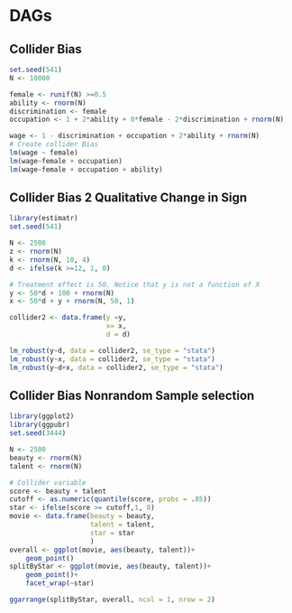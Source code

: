 # DAGs

## Collider Bias 

```r
set.seed(541)
N <- 10000 

female <- runif(N) >=0.5
ability <- rnorm(N)
discrimination <- female 
occupation <- 1 + 2*ability + 0*female - 2*discrimination + rnorm(N)

wage <- 1 - discrimination + occupation + 2*ability + rnorm(N)
# Create collider Bias 
lm(wage ~ female)
lm(wage~female + occupation)
lm(wage~female + occupation + ability)
```

## Collider Bias 2 Qualitative Change in Sign 

```r
library(estimatr) 
set.seed(541)

N <- 2500
z <- rnorm(N)
k <- rnorm(N, 10, 4)
d <- ifelse(k >=12, 1, 0)

# Treatment effect is 50. Notice that y is not a function of X 
y <- 50*d + 100 + rnorm(N)
x <- 50*d + y + rnorm(N, 50, 1)

collider2 <- data.frame(y =y, 
                        x= x,
                        d = d)

lm_robust(y~d, data = collider2, se_type = "stata")
lm_robust(y~x, data = collider2, se_type = "stata")
lm_robust(y~d+x, data = collider2, se_type = "stata")
```

## Collider Bias Nonrandom Sample selection 
```r
library(ggplot2)
library(ggpubr)
set.seed(3444)

N <- 2500
beauty <- rnorm(N)
talent <- rnorm(N)

# Collider variable 
score <- beauty + talent 
cutoff <- as.numeric(quantile(score, probs = .85))
star <- ifelse(score >= cutoff,1, 0)
movie <- data.frame(beauty = beauty, 
                    talent = talent,
                    star = star
                    )
overall <- ggplot(movie, aes(beauty, talent))+
    geom_point()
splitByStar <- ggplot(movie, aes(beauty, talent))+
    geom_point()+
    facet_wrap(~star)

ggarrange(splitByStar, overall, ncol = 1, nrow = 2)
```